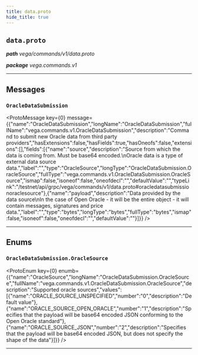 ```yaml
---
title: data.proto
hide_title: true
---
```



## `data.proto`
_**path** vega/commands/v1/data.proto_

_**package** vega.commands.v1_



---

## Messages


### `OracleDataSubmission`
<ProtoMessage key={0} message={{"name":"OracleDataSubmission","longName":"OracleDataSubmission","fullName":"vega.commands.v1.OracleDataSubmission","description":"Command to submit new Oracle data from third party providers","hasExtensions":false,"hasFields":true,"hasOneofs":false,"extensions":[],"fields":[{"name":"source","description":"Source from which the data is coming from. Must be base64 encoded.\nOracle data is a type of external data source data.","label":"","type":"OracleSource","longType":"OracleDataSubmission.OracleSource","fullType":"vega.commands.v1.OracleDataSubmission.OracleSource","ismap":false,"isoneof":false,"oneofdecl":"","defaultValue":"","typeLink":"/testnet/api/grpc/vega/commands/v1/data.proto#oracledatasubmissionoraclesource"},{"name":"payload","description":"Data provided by the data source\nIn the case of Open Oracle - it will be the entire object - it will contain messages, signatures and price data.","label":"","type":"bytes","longType":"bytes","fullType":"bytes","ismap":false,"isoneof":false,"oneofdecl":"","defaultValue":""}]}} />

---
## Enums


### `OracleDataSubmission.OracleSource`
<ProtoEnum key={0} enumb={{"name":"OracleSource","longName":"OracleDataSubmission.OracleSource","fullName":"vega.commands.v1.OracleDataSubmission.OracleSource","description":"Supported oracle sources","values":[{"name":"ORACLE_SOURCE_UNSPECIFIED","number":"0","description":"Default value"},{"name":"ORACLE_SOURCE_OPEN_ORACLE","number":"1","description":"Specifies that the payload will be base64 encoded JSON conforming to the Open Oracle standard"},{"name":"ORACLE_SOURCE_JSON","number":"2","description":"Specifies that the payload will be base64 encoded JSON, but does not specify the shape of the data"}]}} />

---


  